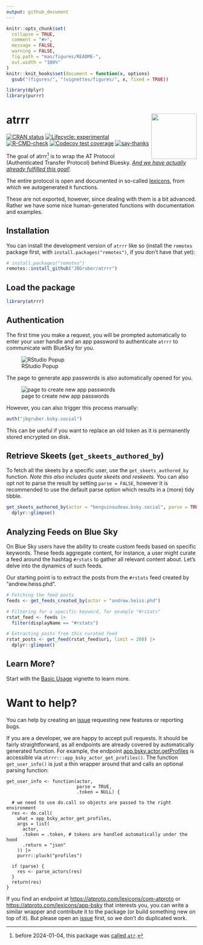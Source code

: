 ```yaml
---
output: github_document
---
```


<!-- README.md is generated from README.Rmd. Please edit that file -->

```r
knitr::opts_chunk$set(
  collapse = TRUE,
  comment = "#>",
  message = FALSE,
  warning = FALSE,
  fig.path = "man/figures/README-",
  out.width = "100%"
)
knitr::knit_hooks$set(document = function(x, options) 
  gsub("(figures/", "(vignettes/figures/", x, fixed = TRUE))

library(dplyr)
library(purrr)
```

# atrrr <img src="man/figures/logo.png" align="right" height="120">

<!-- badges: start -->
[![CRAN status](https://www.r-pkg.org/badges/version/atrrr)](https://CRAN.R-project.org/package=atrrr)
[![Lifecycle: experimental](https://img.shields.io/badge/lifecycle-experimental-orange.svg)](https://lifecycle.r-lib.org/articles/stages.html#experimental)
[![R-CMD-check](https://github.com/JBGruber/atrrr/actions/workflows/R-CMD-check.yaml/badge.svg)](https://github.com/JBGruber/atrrr/actions/workflows/R-CMD-check.yaml)
[![Codecov test coverage](https://codecov.io/gh/JBGruber/atrrr/branch/main/graph/badge.svg)](https://app.codecov.io/gh/JBGruber/atrrr?branch=main)
[![say-thanks](https://img.shields.io/badge/Say%20Thanks-!-1EAEDB.svg)](https://saythanks.io/to/JBGruber)
<!-- badges: end -->

The goal of atrrr^[before 2024-01-04, this package was [called `atr`](https://github.com/JBGruber/atrrr/issues/12).] is to wrap the AT Protocol (Authenticated Transfer Protocol) behind Bluesky. [*And we have actually already fulfilled this goal!*](#want-to-help).

The entire protocol is open and documented in so-called [lexicons](https://atproto.com/guides/lexicon), from which we autogenerated `R` functions.

These are not exported, however, since dealing with them is a bit advanced.
Rather we have some nice human-generated functions with documentation and examples.

## Installation

You can install the development version of `atrrr` like so (install the `remotes` package first, with `install.packages("remotes")`, if you don't have that yet):

``` r
# install.packages("remotes")
remotes::install_github("JBGruber/atrrr")
```

## Load the package

```r
library(atrrr)
```


## Authentication

The first time you make a request, you will be prompted automatically to enter your user handle and an app password to authenticate `atrrr` to communicate with BlueSky for you.

![RStudio Popup](figures/password_popup.png)

The page to generate app passwords is also automatically opened for you.

![page to create new app passwords](figures/app_password.png)

However, you can also trigger this process manually:

```r
auth("jbgruber.bsky.social")
```

This can be useful if you want to replace an old token as it is permanently stored encrypted on disk.



## Retrieve Skeets (`get_skeets_authored_by`)

To fetch all the skeets by a specific user, use the `get_skeets_authored_by` function. *Note this also includes quote skeets and reskeets.* You can also opt not to parse the result by setting `parse = FALSE`, however it is recommended to use the default parse option which results in a (more) tidy tibble.

```r
get_skeets_authored_by(actor = "benguinaudeau.bsky.social", parse = TRUE) |>
  dplyr::glimpse()
```




## Analyzing Feeds on Blue Sky

On Blue Sky users have the ability to create custom feeds based on specific keywords. These feeds aggregate content, for instance, a user might curate a feed around the hashtag `#rstats` to gather all relevant content about. Let's delve into the dynamics of such feeds.


Our starting point is to extract the posts from the `#rstats` feed created by "andrew.heiss.phd".


```r
# Fetching the feed posts
feeds <- get_feeds_created_by(actor = "andrew.heiss.phd") 

# Filtering for a specific keyword, for example "#rstats"
rstat_feed <- feeds |>
  filter(displayName == "#rstats")

# Extracting posts from this curated feed
rstat_posts <- get_feed(rstat_feed$uri, limit = 200) |>
  dplyr::glimpse()
```

## Learn More?

Start with the [Basic Usage](https://jbgruber.github.io/atrrr/articles/Basic_Usage.html) vignette to learn more.

# Want to help?

You can help by creating an [issue](https://github.com/JBGruber/atrrr/issues/new/choose) requesting new features or reporting bugs.

If you are a developer, we are happy to accept pull requests.
It should be fairly straightforward, as all endpoints are already covered by automatically generated function.
For example, the endpoint [app.bsky.actor.getProfiles](https://atproto.com/lexicons/app-bsky) is accessible via `atrrr:::app_bsky_actor_get_profiles()`.
The function `get_user_info()` is just a thin wrapper around that and calls an optional parsing function:

```
get_user_info <- function(actor,
                          parse = TRUE,
                          .token = NULL) {

  # we need to use do.call so objects are passed to the right environment
  res <- do.call( 
    what = app_bsky_actor_get_profiles,
    args = list(
      actor,
      .token = .token, # tokens are handled automatically under the hood
      .return = "json"
    )) |>
    purrr::pluck("profiles")

  if (parse) {
    res <- parse_actors(res)
  }
  return(res)
}
```
If you find an endpoint at <https://atproto.com/lexicons/com-atproto> or <https://atproto.com/lexicons/app-bsky> that interests you, you can write a similar wrapper and contribute it to the package (or build something new on top of it).
But please open an [issue](https://github.com/JBGruber/atrrr/issues) first, so we don't do duplicated work.
